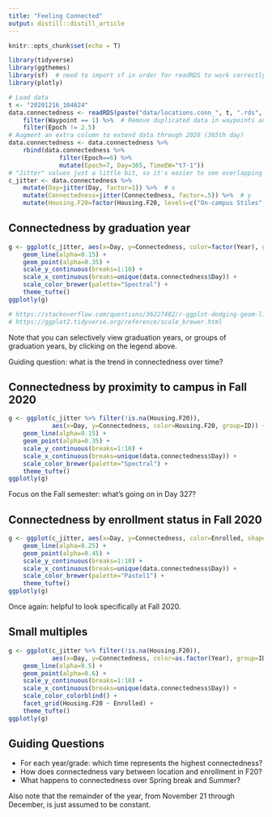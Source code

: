 ```yaml
---
title: "Feeling Connected"
output: distill::distill_article
---
```


```r
knitr::opts_chunk$set(echo = T)
```

```r
library(tidyverse)
library(ggthemes)
library(sf)  # need to import sf in order for readRDS to work correctly
library(plotly)
```

```r
# Load data
t <- "20201216_104624"
data.connectedness <- readRDS(paste("data/locations.conn_", t, ".rds", sep="")) %>%
    filter(Waypoint == 1) %>%  # Remove duplicated data in waypoints and epoch2.5
    filter(Epoch != 2.5)
# Augment an extra column to extend data through 2020 (365th day)
data.connectedness <- data.connectedness %>%
    rbind(data.connectedness %>%
              filter(Epoch==6) %>%
              mutate(Epoch=7, Day=365, TimeEW="t7-1"))
# "Jitter" values just a little bit, so it's easier to see overlapping points
c_jitter <- data.connectedness %>%
    mutate(Day=jitter(Day, factor=1)) %>%  # x
    mutate(Connectedness=jitter(Connectedness, factor=.5)) %>%  # y
    mutate(Housing.F20=factor(Housing.F20, levels=c("On-campus Stiles", "On-campus OC", "Off-campus", "Remote")))
```

## Connectedness by graduation year

```r
g <- ggplot(c_jitter, aes(x=Day, y=Connectedness, color=factor(Year), group=ID)) +
    geom_line(alpha=0.15) +
    geom_point(alpha=0.35) +
    scale_y_continuous(breaks=1:10) +
    scale_x_continuous(breaks=unique(data.connectedness$Day)) +
    scale_color_brewer(palette="Spectral") +
    theme_tufte()
ggplotly(g)

# https://stackoverflow.com/questions/36227482/r-ggplot-dodging-geom-lines
# https://ggplot2.tidyverse.org/reference/scale_brewer.html
```

Note that you can selectively view graduation years, or groups of graduation years, by clicking on the legend above.

Guiding question: what is the trend in connectedness over time?

## Connectedness by proximity to campus in Fall 2020

```r
g <- ggplot(c_jitter %>% filter(!is.na(Housing.F20)),
            aes(x=Day, y=Connectedness, color=Housing.F20, group=ID)) +
    geom_line(alpha=0.15) +
    geom_point(alpha=0.35) +
    scale_y_continuous(breaks=1:10) +
    scale_x_continuous(breaks=unique(data.connectedness$Day)) +
    scale_color_brewer(palette="Spectral") +
    theme_tufte()
ggplotly(g)
```

Focus on the Fall semester: what's going on in Day 327?

## Connectedness by enrollment status in Fall 2020
```r
g <- ggplot(c_jitter, aes(x=Day, y=Connectedness, color=Enrolled, shape=Enrolled, group=ID)) +
    geom_line(alpha=0.25) +
    geom_point(alpha=0.45) +
    scale_y_continuous(breaks=1:10) +
    scale_x_continuous(breaks=unique(data.connectedness$Day)) +
    scale_color_brewer(palette="Pastel1") +
    theme_tufte()
ggplotly(g)
```

Once again: helpful to look specifically at Fall 2020.

## Small multiples

```r
g <- ggplot(c_jitter %>% filter(!is.na(Housing.F20)),
            aes(x=Day, y=Connectedness, color=as.factor(Year), group=ID)) +
    geom_line(alpha=0.5) +
    geom_point(alpha=0.6) +
    scale_y_continuous(breaks=1:10) +
    scale_x_continuous(breaks=unique(data.connectedness$Day)) +
    scale_color_colorblind() +
    facet_grid(Housing.F20 ~ Enrolled) +
    theme_tufte()
ggplotly(g)
```


## Guiding Questions

* For each year/grade: which time represents the highest connectedness?
* How does connectedness vary between location and enrollment in F20?
* What happens to connectedness over Spring break and Summer?

Also note that the remainder of the year, from November 21 through December, is just assumed to be constant.